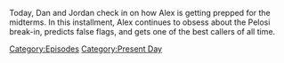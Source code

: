 {{DEFAULTSORT:
    #_EPISODE_0744:November 3, 2022
}}{{Episode
    | title           = November 3, 2022
    | caption         = [https://knowledgefight.libsyn.com/744-november-3-2022 Listen to this episode on Libsyn]
    | episodeNumber   = 744
    | length          = 01:40:49
    | airDate         = November 7, 2022
    | coverageDate    = November 3, 2022
    | episodeType     = [[:Category:Present Day|Present Day]]
    | appearance      = [[Drew Hernandez]], [[Donald Trump]], [[Paul Pelosi]], [[Barack Obama]], [[Klaus Schwab]], [[Bill Gates]]
    | previousEpisode = [[743: October 29-30, 2022]]
}}

{{Stub}}

Today, Dan and Jordan check in on how Alex is getting prepped for the midterms. In this installment, Alex continues to obsess about the Pelosi break-in, predicts false flags, and gets one of the best callers of all time.

[[Category:Episodes]]
[[Category:Present Day]]
